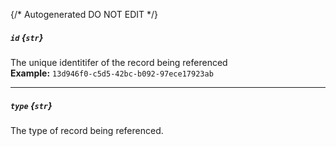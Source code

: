 {/* Autogenerated DO NOT EDIT  */}
##### `id` *{`str`}*
The unique identitifer of the record being referenced
<br/>
**Example:** `13d946f0-c5d5-42bc-b092-97ece17923ab`

---
##### `type` *{`str`}*
The type of record being referenced.

